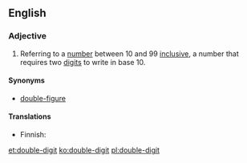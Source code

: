 ==English==

===Adjective===
{{en-adj|-}}

# Referring to a [[number]] between 10 and 99 [[inclusive]], a number that requires two [[digit]]s to write in base 10.

====Synonyms====
* [[double-figure]]

====Translations====
{{trans-top|between 10 and 99 inclusive}}
* Finnish: {{t-|fi|kaksinumeroinen}}
{{trans-mid}}
{{trans-bottom}}

[[et:double-digit]]
[[ko:double-digit]]
[[pl:double-digit]]